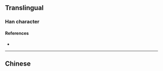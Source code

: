 {{character info/new}}
{{also|濼}}
==Translingual==

===Han character===
{{Han char|rn=85|rad=水|as=05|sn=9|four=|canj=EHVD|ids=⿰氵乐}}

====References====
* {{Han ref|kx=0619.121|hdz=31590.020|uh=6CFA|ud=27898}}

----

==Chinese==
{{zh-see|濼}}